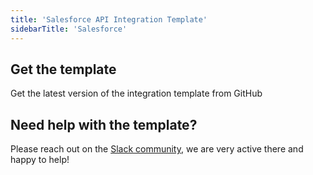 ```yaml
---
title: 'Salesforce API Integration Template'
sidebarTitle: 'Salesforce'
---
```


## Get the template

<Card title="Get it from GitHub"
      href="https://github.com/NangoHQ/nango/tree/master/integration-templates/salesforce"
      icon="arrow-right">
    Get the latest version of the integration template from GitHub
</Card>

## Need help with the template?
Please reach out on the [Slack community](https://nango.dev/slack), we are very active there and happy to help!